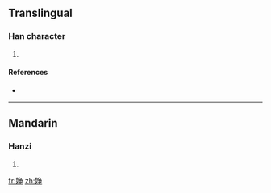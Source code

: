 ==Translingual==

===Han character===
{{Han char|rn=38|rad=女|as=08|sn=11|four=|canj=女月尸木 (VBSD), 女弓尸木 (VNSD)}}

# {{defn|Han|sort=女08}}

====References====
* {{Han ref|kx=0264.330|dkj=06417|dj=0531.250|hdz=21060.020|uh=5A59|ud=23129}}

----

==Mandarin==

===Hanzi===
{{cmn-hanzi|pin=[[jìng]] ([[jing4]]), [[wān]] ([[wan1]])|wg=ching<sup>4</sup>, wan<sup>1</sup>}}

# {{defn|Mandarin|sort=女08}}

[[fr:婙]]
[[zh:婙]]